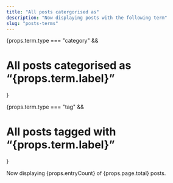 ```yaml
---
title: "All posts catergorised as"
description: "Now displaying posts with the following term"
slug: "posts-terms"
---
```



<div class="typography">

{props.term.type === "category" &&

<h1>All posts categorised as “{props.term.label}”</h1>}

{props.term.type === "tag" &&

<h1>All posts tagged with “{props.term.label}”</h1>}

Now displaying {props.entryCount} of {props.page.total} posts.

</div>

<Archive class="mb-4 md:mb-12" page={props.page} />
